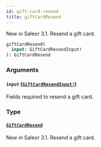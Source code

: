 ```yaml
---
id: gift-card-resend
title: giftCardResend
---
```


New in Saleor 3.1. Resend a gift card.

```graphql
giftCardResend(
  input: GiftCardResendInput!
): GiftCardResend

```

### Arguments

#### `input` ([`GiftCardResendInput!`](/docs/developer/api-reference/inputs/gift-card-resend-input))

Fields required to resend a gift card.

### Type

#### [`GiftCardResend`](/docs/developer/api-reference/objects/gift-card-resend)

New in Saleor 3.1. Resend a gift card.
